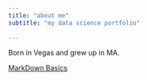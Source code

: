 ```yaml
---
title: "about me"
subtitle: "my data science portfolio"
 
---
```


Born in Vegas and grew up in MA.

[MarkDown Basics](https://quarto.org/docs/authoring/markdown-basics.html#links-images)

